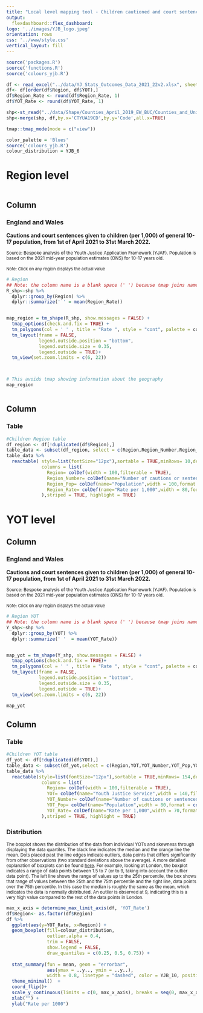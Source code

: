 ```yaml
---
title: "Local level mapping tool - Children cautioned and court sentenced"
output: 
  flexdashboard::flex_dashboard:
logo: '../images/YJB_logo.jpeg'
orientation: rows
css: '../www/style.css'
vertical_layout: fill
---
```



```r
source('packages.R')
source('functions.R')
source('colours_yjb.R')
```

```r
df <- read_excel("../data/YJ_Stats_Outcomes_Data_2021_22v2.xlsx", sheet = "Data")
df<- df[order(df$Region, df$YOT),]
df$Region_Rate <- round(df$Region_Rate, 1)
df$YOT_Rate <- round(df$YOT_Rate, 1)

shp<-st_read("../data/Shape/Counties_April_2019_EW_BUC/Counties_and_Unitary_Authorities__April_2019__Boundaries_EW_BUC.shp")
shp<-merge(shp, df,by.x='CTYUA19CD',by.y='Code',all.x=TRUE)
```

```r
tmap::tmap_mode(mode = c("view"))

color_palette = 'Blues'
source('colours_yjb.R')
colour_distribution = YJB_6

```

Region level {data-orientation=columns}
=====================================  



```r
```

Column {data-width=900}
-------------------------------------


### <B>England and Wales</B>

<B>Cautions and court sentences given to children (per 1,000) of general 10-17 population, from 1st of April 2021 to 31st March 2022.</B>

<sup>Source: Bespoke analysis of the Youth Justice Application Framework (YJAF). Population is based on the 2021 mid-year population estimates (ONS) for 10-17 years old.</sup>


<p style="font-size: 11px">Note: Click on any region displays the actual value</p>


```r


# Region
## Note: the column name is a blank space (' ') because tmap joins names and the value without leaving a space. I tried different solutions (changing the size of the bubble, fonts - nothing delivers an acceptable result).
R_shp<-shp %>% 
  dplyr::group_by(Region) %>% 
  dplyr::summarize(' ' = mean(Region_Rate))


map_region = tm_shape(R_shp, show.messages = FALSE) +
  tmap_options(check.and.fix = TRUE) +
  tm_polygons(col = ' ' , title = "Rate ", style = "cont", palette = color_palette, contrast = 1)+
  tm_layout(frame = FALSE,
            legend.outside.position = "bottom",
            legend.outside.size = 0.35,
            legend.outside = TRUE)+
  tm_view(set.zoom.limits = c(6, 22))




```


```r
# This avoids tmap showing information about the geography
map_region
```



```r
```

Column {data-width=500, .tabset}
-------------------------------------
### <B>Table</B>
```r

#Children Region table
df_region <- df[!duplicated(df$Region),]
table_data <- subset(df_region, select = c(Region,Region_Number,Region_Pop,Region_Rate))
table_data %>%
  reactable( style=list(fontSize="12px"),sortable = TRUE,minRows= 10,defaultPageSize = 160,compact=TRUE,
             columns = list(
               Region= colDef(width = 100,filterable = TRUE),
               Region_Number= colDef(name="Number of cautions or sentences",width = 100,format = colFormat(separators = TRUE)),
               Region_Pop= colDef(name="Population",width = 100,format = colFormat(separators = TRUE)),
               Region_Rate= colDef(name="Rate per 1,000",width = 80,format = colFormat(separators = TRUE, digits = 1))
             ),striped = TRUE, highlight = TRUE)

```



YOT level {data-orientation=columns}
=====================================  

Column {data-width=900}
-------------------------------------

### <B>England and Wales</B>


<B>Cautions and court sentences given to children (per 1,000) of general 10-17 population, from 1st of April 2021 to 31st March 2022.</B>

<sup>Source: Bespoke analysis of the Youth Justice Application Framework (YJAF). Population is based on the 2021 mid-year population estimates (ONS) for 10-17 years old.</sup>

<p style="font-size: 11px">Note: Click on any region displays the actual value</p>

```r
# Region YOT
## Note: the column name is a blank space (' ') because tmap joins names and the value without leaving a space. I tried different solutions (changing the size of the bubble, fonts - nothing delivers an acceptable result).
Y_shp<-shp %>% 
  dplyr::group_by(YOT) %>% 
  dplyr::summarize(' '  = mean(YOT_Rate))


map_yot = tm_shape(Y_shp, show.messages = FALSE) +
  tmap_options(check.and.fix = TRUE)+
  tm_polygons(col = ' ' , title = "Rate ", style = "cont", palette = color_palette, contrast = 1)+
  tm_layout(frame = FALSE,
            legend.outside.position = "bottom",
            legend.outside.size = 0.35,
            legend.outside = TRUE)+
  tm_view(set.zoom.limits = c(6, 22))


```

```r
map_yot
```


Column {data-width=500, .tabset}
-------------------------------------
### <B>Table</B>
```r
#Children YOT table
df_yot <- df[!duplicated(df$YOT),]
table_data <- subset(df_yot,select = c(Region,YOT,YOT_Number,YOT_Pop,YOT_Rate))
table_data %>%
  reactable(style=list(fontSize="12px"),sortable = TRUE,minRows= 154,defaultPageSize = 160,compact=TRUE,
             columns = list(
               Region= colDef(width = 100,filterable = TRUE),
               YOT= colDef(name="Youth Justice Service",width = 140,filterable = TRUE),
               YOT_Number= colDef(name="Number of cautions or sentences",width = 80,format = colFormat(separators = TRUE)),
               YOT_Pop= colDef(name="Population",width = 80,format = colFormat(separators = TRUE)),
               YOT_Rate= colDef(name="Rate per 1,000",width = 70,format = colFormat(separators = TRUE, digits = 1))
             ),striped = TRUE, highlight = TRUE)
```



### <B>Distribution </B>

<sup> The boxplot shows the distribution of the data from individual YOTs and skewness through displaying the data quartiles. The black line indicates the median and the orange line the mean. Dots placed past the line edges indicate outliers, data points that differs significantly from other observations (two standard deviations above the average). A more detailed explanation of boxplots can be found [here](https://chartio.com/learn/charts/box-plot-complete-guide/). For example, looking at London, the boxplot indicates a range of data points between 1.5 to 7 (or to 9, taking into account the outlier data point). The left line shows the range of values up to the 25th percentile, the box shows that range of values between the 25th and the 75th percentile and the right line, data points over the 75th percentile.  In this case the median is roughly the same as the mean, which indicates the data is normally distributed. An outlier is observed at 9, indicating this is a very high value compared to the rest of the data points in London.  </sup>

```r

max_x_axis = determine_max_limit_axis(df, 'YOT_Rate')
df$Region<- as.factor(df$Region)
df %>%
  ggplot(aes(y=YOT_Rate, x=Region)) + 
  geom_boxplot(fill=colour_distribution,
               outlier.alpha = 0.4,
               trim = FALSE,
               show.legend = FALSE,
               draw_quantiles = c(0.25, 0.5, 0.75)) +
  
  stat_summary(fun = mean, geom = "errorbar", 
               aes(ymax = ..y.., ymin = ..y..),
               width = 0.8, linetype = "dashed", color = YJB_10, position = position_dodge())+
  theme_minimal()  +
  coord_flip()+
  scale_y_continuous(limits = c(0, max_x_axis), breaks = seq(0, max_x_axis, by = 1)) +
  xlab("") +
  ylab("Rate per 1000")
```

